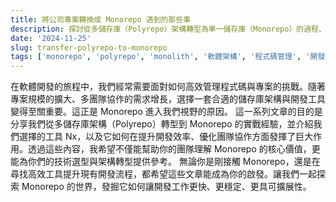 ```yaml
---
title: 將公司專案轉換成 Monorepo 遇到的那些事
description: 探討從多儲存庫（Polyrepo）架構轉型為單一儲存庫（Monorepo）的過程、挑戰與解決方案，解析 Monorepo 在跨專案管理中的優勢。
date: '2024-11-25'
slug: transfer-polyrepo-to-monorepo
tags: ['monorepo', 'polyrepo', 'monolith', '軟體架構', '程式碼管理', '開發效率', 'devOps', 'monorepo 工具', 'nx', '軟體開發']
---
```


在軟體開發的旅程中，我們經常需要面對如何高效管理程式碼與專案的挑戰。隨著專案規模的擴大、多團隊協作的需求增長，選擇一套合適的儲存庫架構與開發工具變得至關重要。這正是 Monorepo 進入我們視野的原因。
這一系列文章的目的是分享我們從多儲存庫架構（Polyrepo）轉型到 Monorepo 的實戰經驗，並介紹我們選擇的工具 Nx，以及它如何在提升開發效率、優化團隊協作方面發揮了巨大作用。透過這些內容，我希望不僅能幫助你的團隊理解 Monorepo 的核心價值，更能為你們的技術選型與架構轉型提供參考。
無論你是剛接觸 Monorepo，還是在尋找高效工具提升現有開發流程，都希望這些文章能成為你的啟發。讓我們一起探索 Monorepo 的世界，發掘它如何讓開發工作更快、更穩定、更具可擴展性。
